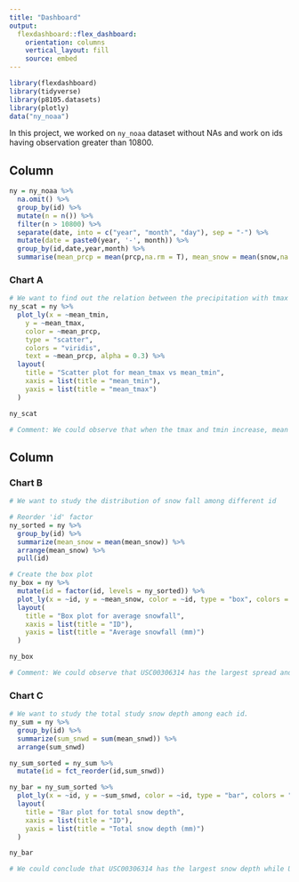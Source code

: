 ```yaml
---
title: "Dashboard"
output: 
  flexdashboard::flex_dashboard:
    orientation: columns
    vertical_layout: fill
    source: embed
---
```


```r
library(flexdashboard)
library(tidyverse)
library(p8105.datasets)
library(plotly)
data("ny_noaa")
```

In this project, we worked on `ny_noaa` dataset without NAs and work on ids having observation greater than 10800.

## Column {data-width="650"}

```r
ny = ny_noaa %>%
  na.omit() %>%
  group_by(id) %>%
  mutate(n = n()) %>%
  filter(n > 10800) %>%
  separate(date, into = c("year", "month", "day"), sep = "-") %>%
  mutate(date = paste0(year, '-', month)) %>%
  group_by(id,date,year,month) %>%
  summarise(mean_prcp = mean(prcp,na.rm = T), mean_snow = mean(snow,na.rm = T), mean_snwd = mean(snwd,na.rm = T), mean_tmax = mean(as.numeric(tmax),na.rm = T), mean_tmin = mean(as.numeric(tmin),na.rm = T))
```

### Chart A

```r
# We want to find out the relation between the precipitation with tmax and tmin
ny_scat = ny %>%
  plot_ly(x = ~mean_tmin,
    y = ~mean_tmax,
    color = ~mean_prcp,
    type = "scatter",
    colors = "viridis",
    text = ~mean_prcp, alpha = 0.3) %>%
  layout(
    title = "Scatter plot for mean_tmax vs mean_tmin",
    xaxis = list(title = "mean_tmin"),
    yaxis = list(title = "mean_tmax")
  )

ny_scat

# Comment: We could observe that when the tmax and tmin increase, mean precipitation have higher probabilities to be larger.
```

## Column {data-width="350"}

### Chart B

```r
# We want to study the distribution of snow fall among different id

# Reorder 'id' factor
ny_sorted = ny %>%
  group_by(id) %>%
  summarize(mean_snow = mean(mean_snow)) %>%
  arrange(mean_snow) %>%
  pull(id)

# Create the box plot
ny_box = ny %>%
  mutate(id = factor(id, levels = ny_sorted)) %>%
  plot_ly(x = ~id, y = ~mean_snow, color = ~id, type = "box", colors = "viridis") %>%
  layout(
    title = "Box plot for average snowfall",
    xaxis = list(title = "ID"),
    yaxis = list(title = "Average snowfall (mm)")
  )

ny_box

# Comment: We could observe that USC00306314 has the largest spread and largest mean while USW0094789 has the smallest spread and smallest mean. The difference may be because of the location of these ID.
```

### Chart C

```r
# We want to study the total study snow depth among each id.
ny_sum = ny %>%
  group_by(id) %>%
  summarize(sum_snwd = sum(mean_snwd)) %>%
  arrange(sum_snwd)

ny_sum_sorted = ny_sum %>% 
  mutate(id = fct_reorder(id,sum_snwd))

ny_bar = ny_sum_sorted %>%
  plot_ly(x = ~id, y = ~sum_snwd, color = ~id, type = "bar", colors = "viridis") %>%
  layout(
    title = "Bar plot for total snow depth",
    xaxis = list(title = "ID"),
    yaxis = list(title = "Total snow depth (mm)")
  )

ny_bar

# We could conclude that USC00306314 has the largest snow depth while USW0094789 has the smallest snow depth. This meets the observation in the box plot.
```

